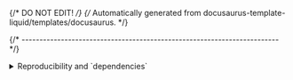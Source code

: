 {/* DO NOT EDIT! */}
{/* Automatically generated from docusaurus-template-liquid/templates/docusaurus. */}


{/* ------------------------------------------------------------------------ */}

<details>
<summary>Reproducibility and `dependencies`</summary>

To ensure reproducibility, it is essential for each project to always
use the exact desired versions of the required libraries, regardless of the
libraries installed in the system.

To achieve this goal, **xpm** records all locally installed packages
as dependencies in the project `package.json` file.

The result looks like this:

<CodeBlock language="json"> {
`  "xpack": {
    "minimumXpmRequired": "0.20.7",
    "dependencies": {
      "@xpack/doxygen2docusaurus": {
        "specifier": "1.0.2",
        "local": "link",
        "platforms": "all"
      }
    },
    "devDependencies": {},
    "properties": {},
    "actions": {},
    "buildConfigurations": {}
  }
`} </CodeBlock>

If the `package.json` is saved in the revision system, the above
definition acts as a hard reference to the specific version of
the doxygen2docusaurus.

After cloning the project into a different location, the command `xpm install`
can be used to install all dependencies.

This is particularly useful for CI/CD environments.

</details>
